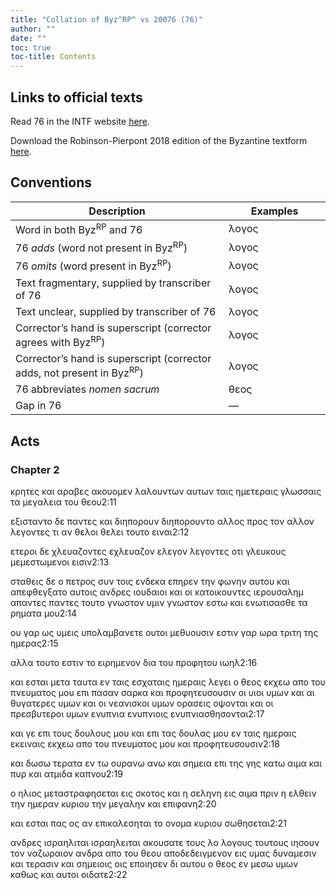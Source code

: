 ```yaml
---
title: "Collation of Byz^RP^ vs 20076 (76)"
author: ""
date: ""
toc: true
toc-title: Contents
---
```


::: {.callout-note appearance="minimal" icon="false" collapse="true"}
# Links to official texts

Read 76 in the INTF website [here](https://ntvmr.uni-muenster.de/manuscript-workspace?docID=20076).

Download the Robinson-Pierpont 2018 edition of the Byzantine textform [here](https://web.archive.org/web/20210413060536/https://byzantinetext.com/wp-content/uploads/2021/03/robinson-pierpont-2018-gnt-edition.pdf).


:::


::: {.callout-note appearance="minimal" icon="false" collapse="true"}
# Conventions

| Description                                                              	| Examples                           	|
|--------------------------------------------------------------------------	|------------------------------------	|
| Word in both Byz^RP^ and 76                                   	| λογος                              	|
| 76 *adds* (word not present in Byz^RP^)                       	| [λογος]{.greek-added}            	|
| 76 *omits* (word present in Byz^RP^)                          	| [λογος]{.greek-omitted}          	|
| Text fragmentary, supplied by transcriber of 76               	| [λογος]{.greek-supplied}         	|
| Text unclear, supplied by transcriber of 76                   	| [λογος]{.unclear}                	|
| Corrector's hand is superscript (corrector agrees with Byz^RP^)          	| [λογος]{.corr}                   	|
| Corrector's hand is superscript (corrector adds, not present in Byz^RP^) 	| [[λογος]{.corr}]{.greek-added} 	|
| 76 abbreviates *nomen sacrum*                                 	| [θεος]{.greek-abbr}            	|
| Gap in 76                                                     	| [―]{.gap}                        	|
:::

## Acts

### Chapter 2

[κρητες]{.greek-omitted} [και]{.greek-omitted} [αραβες]{.greek-omitted} [ακουομεν]{.greek-omitted} [λαλουντων]{.greek-omitted} [αυτων]{.greek-omitted} [ταις]{.greek-omitted} [ημετεραις]{.greek-omitted} [γλωσσαις]{.greek-omitted} [τα]{.greek-omitted} [μεγαλεια]{.greek-omitted} [του]{.greek-omitted} [θεου]{.greek-abbr}[2:11]{.aside}

εξισταντο δε παντες και [διηπορουν]{.greek-omitted} [διηπο[ρουν]{.greek-supplied}το]{.greek-added} αλλος [προς]{.unclear} [τον]{.greek-added} αλλο[ν]{.unclear} [λ]{.greek-supplied}[ε]{.unclear}[γ]{.unclear}οντ[ες]{.unclear} [τι]{.unclear} [αν]{.greek-omitted} [θελοι]{.greek-omitted} [θε[λ]{.unclear}[ει]{.greek-supplied}]{.greek-added} [το]{.unclear}υτο ει[ναι]{.greek-supplied}[2:12]{.aside}

[ετ]{.greek-supplied}ερ[οι]{.unclear} [δ]{.unclear}[ε]{.greek-supplied} [χλευαζοντες]{.greek-omitted} [[εχλε]{.greek-supplied}[υαζον]{.unclear}]{.greek-added} [ελεγον]{.greek-omitted} [[λεγοντες]{.greek-supplied}]{.greek-added} [ο]{.unclear}[τι]{.unclear} [γλευκους]{.greek-supplied} [μ]{.unclear}[εμεστωμε]{.greek-supplied}ν[ο]{.unclear}ι ε[ισιν]{.unclear}[2:13]{.aside}

[στ]{.unclear}αθει[ς]{.unclear} [δε]{.greek-supplied} [[ο]{.unclear}]{.greek-added} [π]{.greek-supplied}[ετ]{.unclear}ρο[ς]{.greek-supplied} [συ]{.unclear}ν τ[ο]{.greek-supplied}ις εν[δε]{.greek-supplied}[κα]{.unclear} επηρεν [τ]{.greek-supplied}[ην]{.unclear} φωνην [α]{.greek-supplied}[υ]{.unclear}του και α[πε]{.unclear}[φ]{.greek-supplied}[θ]{.unclear}εγξατο [α]{.unclear}[υ]{.greek-supplied}[τ]{.unclear}οις ανδρε[ς]{.greek-supplied} [ι]{.greek-supplied}ουδα[ι]{.unclear}ο[ι]{.unclear} [κ]{.greek-supplied}[αι]{.unclear} οι κατοικου[ν]{.unclear}[τ]{.unclear}ες [ιερουσαλημ]{.greek-abbr} [απαντες]{.greek-omitted} [[π]{.greek-supplied}[α]{.unclear}ν[τες]{.greek-supplied}]{.greek-added} το[υ]{.unclear}[το]{.greek-supplied} [[γ]{.unclear}ν[ω]{.unclear}[στον]{.greek-supplied}]{.greek-added} [υμιν]{.greek-supplied} [γνωστον]{.greek-omitted} [εστ]{.unclear}[ω]{.greek-supplied} [και]{.greek-supplied} [ενω]{.greek-supplied}τ[ι]{.unclear}[σασθε]{.greek-supplied} [τα]{.greek-supplied} [ρ]{.unclear}[ηματα]{.greek-supplied} [μο]{.greek-supplied}[υ]{.unclear}[2:14]{.aside}

[ο]{.unclear}[υ]{.greek-supplied} [γαρ]{.greek-supplied} [ως]{.greek-supplied} [υ]{.greek-supplied}[μ]{.unclear}[εις]{.greek-supplied} [υπολαμ]{.greek-supplied}[βαν]{.unclear}[ετε]{.greek-supplied} [ουτοι]{.greek-supplied} μ[εθ]{.unclear}[υουσι]{.greek-supplied}[ν]{.unclear} εστ[ι]{.unclear}[ν]{.greek-supplied} [γαρ]{.greek-supplied} ωρ[α]{.unclear} τ[ρι]{.unclear}[τη]{.greek-supplied} [της]{.greek-supplied} [η]{.greek-supplied}[μερα]{.unclear}[ς]{.greek-supplied}[2:15]{.aside}

[αλλα]{.greek-supplied} [τ]{.greek-supplied}[ου]{.unclear}[το]{.greek-supplied} [ε]{.greek-supplied}[στι]{.unclear}ν [το]{.unclear} [ε]{.unclear}[ιρημενον]{.greek-supplied} [δια]{.unclear} [του]{.unclear} [προ]{.greek-supplied}φη[τ]{.unclear}ου [ιωηλ]{.greek-supplied}[2:16]{.aside}

κ[αι]{.unclear} [εστα]{.unclear}[ι]{.greek-supplied} [[με]{.greek-supplied}τα]{.greek-added} [ταυτ[α]{.unclear}]{.greek-added} [εν]{.greek-omitted} [ταις]{.greek-omitted} [εσχαταις]{.greek-omitted} [ημεραις]{.greek-omitted} [λ]{.unclear}[εγει]{.greek-supplied} ο [θεος]{.greek-abbr} [ε]{.greek-supplied}[κχεω]{.unclear} [απ]{.unclear}[ο]{.greek-supplied} [τ]{.greek-supplied}ου [πνευματος]{.greek-abbr} μο[υ]{.unclear} [επι]{.greek-supplied} [πα]{.greek-supplied}[σα]{.greek-supplied}ν σ[αρ]{.unclear}[κα]{.greek-supplied} κ[αι]{.unclear} προφη[τ]{.unclear}ευ[σ]{.greek-supplied}[ο]{.unclear}υσ[ι]{.unclear}[ν]{.greek-supplied} [οι]{.unclear} [υ]{.unclear}[ιο]{.greek-supplied}[ι]{.unclear} υ[μ]{.greek-supplied}[ω]{.unclear}ν και [αι]{.greek-supplied} [θυγα]{.greek-supplied}[τ]{.unclear}[ε]{.greek-supplied}[ρες]{.unclear} [υμων]{.greek-supplied} [κ]{.greek-supplied}[α]{.unclear}ι οι [νεανισκοι]{.greek-supplied} [υ]{.unclear}[μων]{.greek-supplied} [ορασει]{.greek-supplied}[ς]{.unclear} [οψονται]{.greek-supplied} και [οι]{.greek-supplied} [πρεσβ]{.greek-supplied}[υ]{.unclear}τε[ροι]{.greek-supplied} [υμ]{.greek-supplied}[ω]{.unclear}ν [ενυπνια]{.greek-omitted} [εν[υπνιοις]{.greek-supplied}]{.greek-added} [ε]{.unclear}νυπνι[ασθησον]{.greek-supplied}ται[2:17]{.aside}

[κ]{.unclear}α[ι]{.unclear} [γε]{.greek-supplied} [επι]{.greek-supplied} [τους]{.unclear} [δο]{.unclear}[υλους]{.greek-supplied} [μου]{.greek-supplied} [και]{.greek-supplied} [επι]{.greek-supplied} [τ]{.greek-supplied}[ας]{.unclear} [δου]{.unclear}[λ]{.unclear}[ας]{.greek-supplied} [μ]{.greek-supplied}[ο]{.unclear}υ εν ταις [η]{.unclear}[με]{.greek-supplied}ραις εκει[ν]{.unclear}αι[ς]{.unclear} εκχεω [απ]{.unclear}ο του [πνευματος]{.greek-abbr} [μου]{.greek-supplied} [κα]{.unclear}ι προφ[η]{.unclear}τευ[σουσιν]{.greek-supplied}[2:18]{.aside}

[και]{.unclear} [δωσ]{.greek-supplied}[ω]{.unclear} τ[ε]{.unclear}ρ[α]{.unclear}[τα]{.greek-supplied} [εν]{.greek-supplied} [τ]{.greek-supplied}ω [ου]{.unclear}ρανω ανω και σημεια ε[π]{.greek-supplied}[ι]{.unclear} της γης κα[τ]{.unclear}ω αιμα και [π]{.greek-supplied}υρ και ατμιδα καπνο[υ]{.unclear}[2:19]{.aside}

ο ηλι[ος]{.unclear} [μετ]{.greek-supplied}[α]{.unclear}[σ]{.unclear}τρ[α]{.unclear}[φησε]{.greek-supplied}ται ει[ς]{.unclear} [σκο]{.greek-supplied}[τος]{.unclear} [και]{.greek-supplied} [η]{.greek-supplied} [σε]{.unclear}[λ]{.unclear}[ηνη]{.greek-supplied} [εις]{.greek-supplied} [αι]{.unclear}μα [π]{.unclear}[ριν]{.greek-supplied} [η]{.greek-supplied} [ε]{.unclear}λθειν [την]{.greek-omitted} [η]{.unclear}[μερ]{.greek-supplied}[α]{.unclear}ν [κυριου]{.greek-abbr} [τη]{.unclear}ν μεγαλην κα[ι]{.unclear} επιφα[νη]{.unclear}[2:20]{.aside}

[κ]{.unclear}αι [ε]{.unclear}σται πας [ος]{.unclear} [α]{.unclear}ν επικαλε[σ]{.unclear}ηται το [ο]{.unclear}[νο]{.greek-supplied}[μ]{.unclear}α [κυριου]{.greek-abbr} σωθη[σε]{.greek-supplied}ται[2:21]{.aside}

αν[δ]{.unclear}[ρ]{.greek-supplied}[ες]{.unclear} [ισραηλιται]{.greek-omitted} [ισραηλ[ε]{.unclear}[ιται]{.greek-supplied}]{.greek-added} ακου[σατε]{.unclear} τους [λο]{.greek-added} [λογους]{.greek-omitted} [τουτους]{.greek-omitted} [ιησουν]{.greek-omitted} [τον]{.greek-omitted} [ναζωραιον]{.greek-omitted} [ανδρα]{.greek-omitted} [απο]{.greek-omitted} [του]{.greek-omitted} [θεου]{.greek-omitted} [αποδεδειγμενον]{.greek-omitted} [εις]{.greek-omitted} [υμας]{.greek-omitted} [δυναμεσιν]{.greek-omitted} [και]{.greek-omitted} [τερασιν]{.greek-omitted} [και]{.greek-omitted} [σημειοις]{.greek-omitted} [οις]{.greek-omitted} [εποιησεν]{.greek-omitted} [δι]{.greek-omitted} [αυτου]{.greek-omitted} [ο]{.greek-omitted} [θεος]{.greek-omitted} [εν]{.greek-omitted} [μεσω]{.greek-omitted} [υμων]{.greek-omitted} [καθως]{.greek-omitted} [και]{.greek-omitted} [αυτοι]{.greek-omitted} [οιδατε]{.greek-omitted}[2:22]{.aside}

